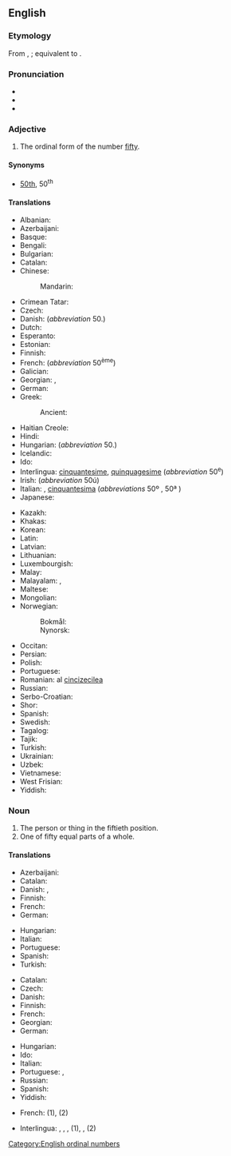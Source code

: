 ==English==
{{number box|en|50}}

===Etymology===
From {{inh|en|enm|fiftythe}}, {{m|enm|fyftith}}; equivalent to {{suffix|en|fifty|eth}}.

===Pronunciation===
* {{IPA|en|/ˈfɪf.ti.əθ/}}
* {{audio|en|En-us-fiftieth.ogg|Audio (US)}}
* {{hyphenation|en|fif|ti|eth}}

===Adjective===
{{en-adj|-}}

# The ordinal form of the number [[fifty]].

====Synonyms====
* [[50th]], 50<sup>th</sup>

====Translations====
{{trans-top|the ordinal form of the number fifty}}
* Albanian: {{t+|sq|pesëdhjetë|sc=Cyrl}}
* Azerbaijani: {{t|az|əllinci}}
* Basque: {{t|eu|berrogeita hamarren}}
* Bengali: {{t|bn|পঁচাশত্তম}}
* Bulgarian: {{t|bg|петдесети|sc=Cyrl}}
* Catalan: {{t+|ca|cinquantè}}
* Chinese:
*: Mandarin: {{t+|cmn|第五十|tr=dì wǔshí|sc=Hani}}
* Crimean Tatar: {{t|crh|ellinci}}
* Czech: {{t+|cs|padesátý|m}}
* Danish: {{t|da|halvtredsindstyvende}} (''abbreviation'' 50.)
* Dutch: {{t+|nl|vijftigste}}
* Esperanto: {{t|eo|kvindeka|sc=Cyrl}}
* Estonian: {{t+|et|viiekümnes}}
* Finnish: {{t|fi|viideskymmenes}}
* French: {{t+|fr|cinquantième}} (''abbreviation'' 50<sup>ème</sup>)
* Galician: {{t+|gl|quincuaxésimo|m}}
* Georgian: {{t|ka|ორმოცდამეათე}}, {{t|ka|50-ე}}
* German: {{t+|de|fünfzigste}}
* Greek: {{t+|el|πεντηκοστός}}
*: Ancient: {{t|grc|πεντηκοστός}}
* Haitian Creole: {{t|ht|senkantan}}
* Hindi: {{t|hi|पचासवां}}
* Hungarian: {{t+|hu|ötvenedik}} (''abbreviation'' 50.)
* Icelandic: {{t|is|fimmtugasta}}
* Ido: {{t+|io|kinadekesma}}
* Interlingua: [[cinquantesime]], [[quinquagesime]] (''abbreviation'' 50<sup>e</sup>)
* Irish: {{t|ga|caogadú}} (''abbreviation'' 50ú)
* Italian: {{t+|it|cinquantesimo|m}}, [[cinquantesima]] {{g|f}} (''abbreviations'' 50º {{g|m}}, 50ª {{g|f}})
* Japanese: {{t|ja|第五十|tr=dai go jū|sc=Jpan}}
{{trans-mid}}
* Kazakh: {{t|kk|елуінші|sc=Cyrl}}
* Khakas: {{t|kjh|илігінӌі|sc=Cyrl}}
* Korean: {{t+|ko|쉰째}}
* Latin: {{t+|la|quīnquāgēsimus|sc=Cyrl}}
* Latvian: {{t|lv|piecdesmitais}}
* Lithuanian: {{t+|lt|penkiasdešimtas}}
* Luxembourgish: {{t|lb|fofzegst}}
* Malay: {{t|ms|yg kelima puluh}}
* Malayalam: {{t+|ml|അമ്പതാം}}, {{t|ml|അമ്പതാമത്തെ}}
* Maltese: {{t|mt|wieħed minn ħamsin}}
* Mongolian: {{t+|mn|тавьдугаар|sc=Cyrl}}
* Norwegian:
*: Bokmål: {{t+|nb|femtiende}}
*: Nynorsk: {{t|nn|femtiande}}
* Occitan: {{t|oc|cinquanten}}
* Persian: {{t+|fa|پنجاهم|tr=panjâhom|sc=fa-Arab}}
* Polish: {{t+|pl|pięćdziesiąty|m}}
* Portuguese: {{t+|pt|quinquagésimo|m}}
* Romanian: al [[cincizecilea]] {{g|m}}
* Russian: {{t+|ru|пятидесятый}}
* Serbo-Croatian: {{t|sh|pedeseti}}
* Shor: {{t|cjs|элигинчи}}
* Spanish: {{t+|es|quincuagésimo}}
* Swedish: {{t+|sv|femtionde}}
* Tagalog: {{t|tl|pang-limampu|sc=Hani}}
* Tajik: {{t|tg|панҷоҳуми|sc=Cyrl}}
* Turkish: {{t+|tr|ellinci}}
* Ukrainian: {{t|uk|п'ятидесятий|sc=Cyrl}}
* Uzbek: {{t+|uz|elliginchi}}
* Vietnamese: {{t|vi|thứ năm mươi}}
* West Frisian: {{t|fy|fyftichste}}
* Yiddish: {{t|yi|פֿופֿציקסט}}
{{trans-bottom}}

===Noun===
{{en-noun}}

# The person or thing in the fiftieth position.
# One of fifty equal parts of a whole.

====Translations====
{{trans-top|the person or thing in the fiftieth position}}
* Azerbaijani: {{t|az|əllinci}}
* Catalan: {{t+|ca|cinquantè}}
* Danish: {{t|da|den halvtredsindstyvende|c}}, {{t|da|nr. halvtreds|c}}
* Finnish: {{t|fi|viideskymmenes}}
* French: {{t+|fr|cinquantième|m|f}}
* German: {{t+|de|fünfzigste}}
{{trans-mid}}
* Hungarian: {{t+|hu|ötvenedik}}
* Italian: {{t+|it|cinquantesimo}}
* Portuguese: {{t+|pt|quinquagésimo|m}}
* Spanish: {{t+|es|quincuagésimo}}
* Turkish: {{t+|tr|ellinci}}
{{trans-bottom}}

{{trans-top|one of fifty equal parts of a whole}}
* Catalan: {{t+|ca|cinquantè}}
* Czech: {{t|cs|padesátina|f}}
* Danish: {{t|da|halvtredsindstyvendedel|c}}
* Finnish: {{t|fi|viideskymmenesosa}}
* French: {{t+|fr|cinquantième|m}}
* Georgian: {{t|ka|ორმოცდამეათედი}}
* German: {{t+|de|fünfzigste}}
{{trans-mid}}
* Hungarian: {{t+|hu|ötvened}}
* Ido: {{t|io|kinadekimo}}
* Italian: {{t+|it|cinquantesimo}}
* Portuguese: {{t|pt|cinquenta avos|m}}, {{t|pt|[[quinquagésima]] [[parte]]|f}}
* Russian: {{t+|ru|([[одна]]) [[пятидесятый|пятидесятая]] ([[часть]])}}
* Spanish: {{t+|es|cincuentavo}}
* Yiddish: {{t|yi|פֿופֿציקסטל|n}}
{{trans-bottom}}

{{checktrans-top}}
* French: {{t+check|fr|cinquantième|mf}} (1), {{t+check|fr|cinquantième|m}} (2)
{{trans-mid}}
* Interlingua: {{t-check|ia|cinquantesimo|m}}, {{t-check|ia|quinquagesimo|m}}, {{t-check|ia|cinquantesima|f}}, {{t-check|ia|quinquagesima|f}} (1), {{t-check|ia|cinquantesimo}}, {{t-check|ia|quinquagesimo}} (2)
{{trans-bottom}}

[[Category:English ordinal numbers]]
{{c|en|Fifty}}